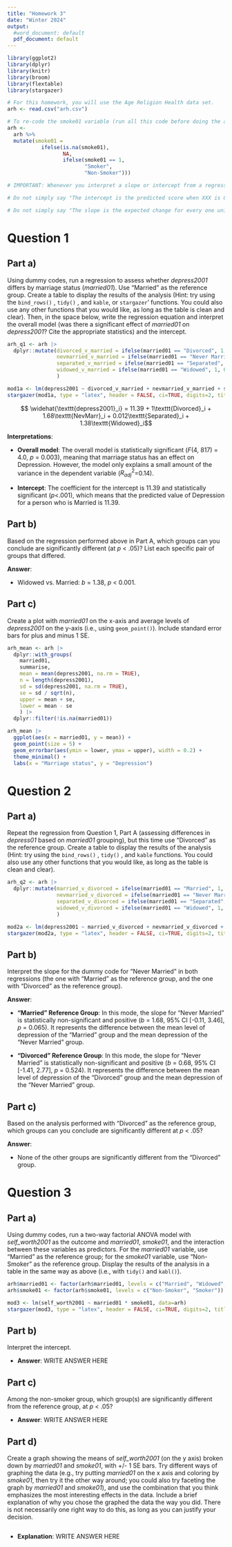 ```yaml
---
title: "Homework 3"
date: "Winter 2024"
output:
  #word_document: default
  pdf_document: default
---
```


```r
library(ggplot2)
library(dplyr)
library(knitr)
library(broom)
library(flextable)
library(stargazer)
```

```r
# For this homework, you will use the Age Religion Health data set.
arh <- read.csv("arh.csv")

# To re-code the smoke01 variable (run all this code before doing the assignment)
arh <-
  arh %>%
  mutate(smoke01 = 
           ifelse(is.na(smoke01),
                  NA,
                  ifelse(smoke01 == 1,
                         "Smoker",
                         "Non-Smoker")))
```

```r
# IMPORTANT: Whenever you interpret a slope or intercept from a regression model output, please make sure to explicitly mention group names, when applicable. 

# Do not simply say "The intercept is the predicted score when XXX is 0". You must say what it means for XXX to be 0. Be as specific as possible.  

# Do not simply say "The slope is the expected change for every one unit change in XXX". You must say what a one-unit change in XXX means. Be as specific as possible.
```

# Question 1

## Part a)

Using dummy codes, run a regression to assess whether *depress2001* differs by marriage status (*married01*). Use "Married" as the reference group. Create a table to display the results of the analysis (Hint: try using the `bind_rows()` , `tidy()` , and `kable`, or `stargazer`' functions. You could also use any other functions that you would like, as long as the table is clean and clear). Then, in the space below, write the regression equation and interpret the overall model (was there a significant effect of *married01* on *depress2001*? Cite the appropriate statistics) and the intercept.

```r

arh_q1 <- arh |> 
  dplyr::mutate(divorced_v_married = ifelse(married01 == "Divorced", 1, 0),
                nevmarried_v_married = ifelse(married01 == "Never Married", 1, 0),
                separated_v_married = ifelse(married01 == "Separated", 1, 0),
                widowed_v_married = ifelse(married01 == "Widowed", 1, 0),
                )

mod1a <- lm(depress2001 ~ divorced_v_married + nevmarried_v_married + separated_v_married + widowed_v_married, data = arh_q1)
stargazer(mod1a, type = "latex", header = FALSE, ci=TRUE, digits=2, title = "Depression predicted by Marriage Status.")
```

$$ \widehat{\texttt{depress2001}_i} = 11.39 + 1\texttt{Divorced}_i + 1.68\texttt{NevMarr}_i + 0.012\texttt{Separated}_i + 1.38\texttt{Widowed}_i$$

**Interpretations**:

-   **Overall model**: The overall model is statistically significant (*F*(4, 817) = 4.0, *p* = 0.003), meaning that marriage status has an effect on Depression. However, the model only explains a small amount of the variance in the dependent variable ($R^2_{adj}$=0.14).

-   **Intercept**: The coefficient for the intercept is 11.39 and statistically significant (*p*<.001), which means that the predicted value of Depression for a person who is Married is 11.39.

## Part b)

Based on the regression performed above in Part A, which groups can you conclude are significantly different (at *p* \< .05)? List each specific pair of groups that differed.

**Answer**:

-   Widowed vs. Married: *b* = 1.38, *p* < 0.001.

## Part c)

Create a plot with *married01* on the x-axis and average levels of *depress2001* on the y-axis (i.e., using `geom_point()`). Include standard error bars for plus and minus 1 SE.

```r

arh_mean <- arh |> 
  dplyr::with_groups(
    married01, 
    summarise,
    mean = mean(depress2001, na.rm = TRUE),
    n = length(depress2001),
    sd = sd(depress2001, na.rm = TRUE),
    se = sd / sqrt(n),
    upper = mean + se,
    lower = mean - se
    ) |> 
  dplyr::filter(!is.na(married01))

arh_mean |> 
  ggplot(aes(x = married01, y = mean)) +
  geom_point(size = 5) +
  geom_errorbar(aes(ymin = lower, ymax = upper), width = 0.2) +
  theme_minimal() +
  labs(x = "Marriage status", y = "Depression")

```

# Question 2

## Part a)

Repeat the regression from Question 1, Part A (assessing differences in *depress01* based on *married01* grouping), but this time use "Divorced" as the reference group. Create a table to display the results of the analysis (Hint: try using the `bind_rows()` , `tidy()` , and `kable` functions. You could also use any other functions that you would like, as long as the table is clean and clear).

```r
arh_q2 <- arh |> 
  dplyr::mutate(married_v_divorced = ifelse(married01 == "Married", 1, 0),
                nevmarried_v_divorced = ifelse(married01 == "Never Married", 1, 0),
                separated_v_divorced = ifelse(married01 == "Separated", 1, 0),
                widowed_v_divorced = ifelse(married01 == "Widowed", 1, 0),
                )

mod2a <- lm(depress2001 ~ married_v_divorced + nevmarried_v_divorced + separated_v_divorced + widowed_v_divorced, data = arh_q2)
stargazer(mod2a, type = "latex", header = FALSE, ci=TRUE, digits=2, title = "Depression predicted by Marriage Status.")
```

## Part b)

Interpret the slope for the dummy code for "Never Married" in both regressions (the one with "Married" as the reference group, and the one with "Divorced" as the reference group).

**Answer**:

-   **"Married" Reference Group**: In this mode, the slope for "Never Married" is statistically non-significant and positive (*b* = 1.68, 95% CI [-0.11, 3.46], *p* = 0.065). It represents the difference between the mean level of depression of the "Married" group and the mean depression of the "Never Married" group.

-   **"Divorced" Reference Group**: In this mode, the slope for "Never Married" is statistically non-significant and positive (*b* = 0.68, 95% CI [-1.41, 2.77], *p* = 0.524). It represents the difference between the mean level of depression of the "Divorced" group and the mean depression of the "Never Married" group.

## Part c)

Based on the analysis performed with "Divorced" as the reference group, which groups can you conclude are significantly different at *p* \< .05?

**Answer**:

-   None of the other groups are significantly different from the "Divorced" group.

# Question 3

## Part a)

Using dummy codes, run a two-way factorial ANOVA model with *self_worth2001* as the outcome and *married01*, *smoke01*, and the interaction between these variables as predictors. For the *married01* variable, use "Married" as the reference group; for the *smoke01* variable, use "Non-Smoker" as the reference group. Display the results of the analysis in a table in the same way as above (i.e., with `tidy()` and `kabl()`).

```r

arh$married01 <- factor(arh$married01, levels = c("Married", "Widowed", "Never Married", "Divorced", "Separated"))
arh$smoke01 <- factor(arh$smoke01, levels = c("Non-Smoker", "Smoker"))

mod3 <- lm(self_worth2001 ~ married01 * smoke01, data=arh)
stargazer(mod3, type = "latex", header = FALSE, ci=TRUE, digits=2, title = "Depression predicted by Marriage Status.")
```

## Part b)

Interpret the intercept.

-   **Answer**: WRITE ANSWER HERE

## Part c)

Among the non-smoker group, which group(s) are significantly different from the reference group, at *p* \< .05?

-   **Answer**: WRITE ANSWER HERE

## Part d)

Create a graph showing the means of *self_worth2001* (on the y axis) broken down by *married01* and *smoke01*, with +/- 1 SE bars. Try different ways of graphing the data (e.g., try putting *married01* on the x axis and coloring by *smoke01*, then try it the other way around; you could also try faceting the graph by *married01* and *smoke01*), and use the combination that you think emphasizes the most interesting effects in the data. Include a brief explanation of why you chose the graphed the data the way you did. There is not necessarily one right way to do this, as long as you can justify your decision.

```r


```

-   **Explanation**: WRITE ANSWER HERE

